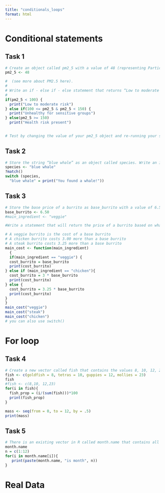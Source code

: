 ```yaml
---
title: "conditionals_loops"
format: html
---
```


# Conditional statements
## Task 1
```r

# Create an object called pm2_5 with a value of 48 (representing Particulate Matter 2.5, an indicator for air quality, in 
pm2_5 <- 48

#  (see more about PM2.5 here).
# 
# Write an if - else if - else statement that returns “Low to moderate risk” if pm2_5 (for Particulate Matter 2.5) is less than 100, “Unhealthy for sensitive groups” if PM 2.5 is 100 <= pm2_5 < 150, and “Health risk present” if PM 2.5 is >= 150.
# 
if(pm2_5 < 100) {
  print("Low to moderate risk")
} else if(100 <= pm2_5 & pm2_5 < 150) {
  print("Unhealthy for sensitive groups")
} else(pm2_5 >= 150) 
  print("Health risk present") 

 
# Test by changing the value of your pm2_5 object and re-running your statement to check.


```
## Task 2 
```r
# Store the string “blue whale” as an object called species. Write an if statement that returns “You found a whale!” if the string “whale” is detected in species, otherwise return nothing. Test by changing the species string & re-running to see output.
species <- "blue whale"
?match()
switch (species,
  "blue whale" = print("You found a whale!"))

```

## Task 3
```r
# Store the base price of a burrito as base_burrito with a value of 6.50. Store main_ingredient with a starting string of “veggie.” 
base_burrito <- 6.50 
#main_ingredient <- "veggie"

#Write a statement that will return the price of a burrito based on what a user specifies as “main_ingredient” (either “veggie”, “chicken” or “steak”) given the following:

# A veggie burrito is the cost of a base burrito
# A chicken burrito costs 3.00 more than a base burrito
# A steak burrito costs 3.25 more than a base burrito
main_cost <- function(main_ingredient)
  { 
  if(main_ingredient == "veggie") {
  cost_burrito = base_burrito 
  print(cost_burrito)
} else if (main_ingredient == "chicken"){
  cost_burrito = 3 * base_burrito
  print(cost_burrito)
} else {
  cost_burrito = 3.25 * base_burrito
  print(cost_burrito)
}
}
main_cost("veggie")
main_cost("steak")
main_cost("chicken")
# you can also use switch()
```
# For loop

## Task 4 
```r
# Create a new vector called fish that contains the values 8, 10, 12, 23 representing counts of different fish types in a fish tank (goldfish, tetras, guppies, and mollies, respectively). Write a for loop that iterates through fish, and returns what proportion of total fish in the tank are that species. Assume that these counts represent all fish in the tank.
fish <- c(goldfish = 8, tetras = 10, guppies = 12, mollies = 23)
fish
#fish <- c(8,10, 12,23)
for(i in fish){
  fish_prop = (i/(sum(fish)))*100
  print(fish_prop)
}

mass <- seq(from = 0, to = 12, by = .5)
print(mass)
```
## Task 5
```r
# There is an existing vector in R called month.name that contains all month names (just ry running month.name in the Console to check it out). Write a for loop that iterates over all months in month.name and prints “January is month 1,” “February is month 2”, etc.
month.name
n = c(1:12)
for(i in month.name[i]){
   print(paste(month.name, "is month", n))
}
```
# Real Data



